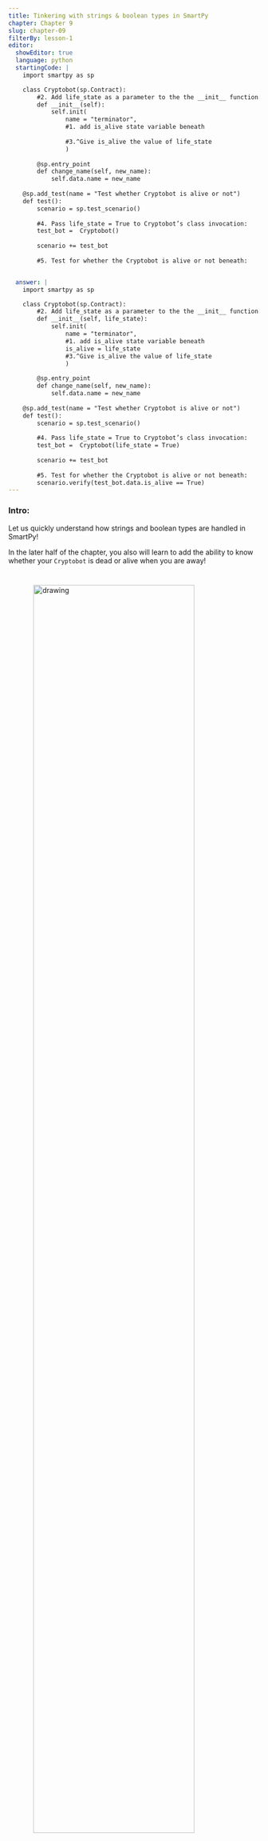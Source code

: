 ```yaml
---
title: Tinkering with strings & boolean types in SmartPy
chapter: Chapter 9
slug: chapter-09
filterBy: lesson-1
editor:
  showEditor: true
  language: python
  startingCode: |
    import smartpy as sp

    class Cryptobot(sp.Contract):
        #2. Add life_state as a parameter to the the __init__ function:
        def __init__(self):
            self.init(
                name = "terminator",
                #1. add is_alive state variable beneath
                
                #3.^Give is_alive the value of life_state
                )
            
        @sp.entry_point
        def change_name(self, new_name):
            self.data.name = new_name
            
    @sp.add_test(name = "Test whether Cryptobot is alive or not")
    def test():
        scenario = sp.test_scenario()
        
        #4. Pass life_state = True to Cryptobot’s class invocation:
        test_bot =  Cryptobot()
        
        scenario += test_bot
               
        #5. Test for whether the Cryptobot is alive or not beneath: 


  answer: |  
    import smartpy as sp

    class Cryptobot(sp.Contract):
        #2. Add life_state as a parameter to the the __init__ function:
        def __init__(self, life_state):
            self.init(
                name = "terminator",
                #1. add is_alive state variable beneath
                is_alive = life_state
                #3.^Give is_alive the value of life_state
                )
            
        @sp.entry_point
        def change_name(self, new_name):
            self.data.name = new_name
            
    @sp.add_test(name = "Test whether Cryptobot is alive or not")
    def test():
        scenario = sp.test_scenario()
        
        #4. Pass life_state = True to Cryptobot’s class invocation:
        test_bot =  Cryptobot(life_state = True)
        
        scenario += test_bot
                
        #5. Test for whether the Cryptobot is alive or not beneath: 
        scenario.verify(test_bot.data.is_alive == True)
---
```


### Intro: 

Let us quickly understand how strings and boolean types are handled in SmartPy!

In the later half of the chapter, you also will learn to add the ability to know whether your `Cryptobot` is dead or alive when you are away! 

<img src="https://media.giphy.com/media/N8wR1WZobKXaE/giphy.gif" alt="drawing" style="display: block;width: 80%; margin: 40px auto"/>


 
## Study Time: 

### String: 
A string is traditionally a sequence of characters eg: <span class="string-highlight">"terminator”.</span>

String type is represented by type `sp.TString` in SmartPy. 

```python
## Here name has type of "sp.TString" 
## which SmartPy automatically infers by it’s use
self.init(name = "World Bank")

## You can also explicitly give 
## the string type by doing the following:
self.data.name = sp.string("terminator")
```

Notes: 

1. You would rarely use the `sp.string(“...”)` syntax in practice. 
2. You can read more in depth about how SmartPy handles strings [here](https://smartpy.io/demo/reference.html#_strings). 


### Boolean:

The type of boolean values i.e `True`, `False`. 

Boolean type is represented by type `sp.TBool` in SmartPy. 

```python
## crypto_bot_is_alive is a variable that stores 
## whether the Cryptobot is alive or got eaten by a Alien!. 

## Here crypto_bot_is_alive has type of "sp.TBool" 
## which SmartPy automatically infers by its use. 
self.init(crypto_bot_is_alive = True)

## You can also explicitly give the 
## bool type by doing the following:
self.data.crypto_bot_is_alive = sp.bool("True")
```

Notes: 

1. You would rarely use the `sp.bool(“...”)` syntax in practice. 
2. You can read more in depth about how SmartPy handles boolean [here](https://smartpy.io/demo/reference.html#_strings). 



## #buidl-ing time:


#### New feature Request!

Do you know that your Cryptobot can keep fighting aliens 24*7 while you can netflix and chill? 

How is that possible?

1. The Tezos blockchain runs 24*7 round the year. 
2. Since your `Cryptobot` contract is going to be deployed on the Tezos blockchain, using the rules you have defined in your `Cryptobot` contract, the Cryptobot can keep fighting without requiring your attention. ⚔️

That’s the power of smart contracts! 

But at the moment, there is no way to know whether your Cryptobot is dead or alive while you are away. You should get alerted if your Cryptobot dies! 💀



#### Step by step walkthrough: 

1. Let us add `is_alive` variable to our `Cryptobot` contract storage which takes in the current state of life from the user at the time of contract initialization. 

2. Since we want to let user initialize `is_alive` value at class invocation time, add `life_state` as an argument to the `__init__` function. 

3. Assign `life_state` argument to `is_alive` state variable. 
 


#### Testing our code: 

1. In our test function, pass `life_state = True` as an argument when invoking `Cryptobot` class 

2. We will use `scenario.verify`, to check the current whether Cryptobot is alive or not by checking the current value of `is_alive` state variable:


```python
## Syntax for using `scenario.verify`: 

scenario.verify(condition)

## Example usecase: 
## To check whether Bank's current name is World Bank or not. 
scenario.verify(bank_test_contract.data.name == "World Bank")

```

<br />

When you’re finished:

1. Click on “Check” to check your submission with the correct answer.
2. Click on “Show Answer” in case you get stuck.